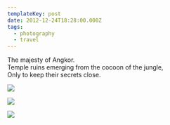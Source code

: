 ```yaml
---
templateKey: post
date: 2012-12-24T18:28:00.000Z
tags:
  - photography
  - travel
---
```

The majesty of Angkor.<br/>
Temple ruins emerging from the cocoon of the jungle,<br/>
Only to keep their secrets close.

![](../../static/assets/20121224-IMG_5098.jpg)

![](../../static/assets/20121224-IMG_5324.jpg)

![](../../static/assets/20121224-IMG_5432.jpg)
